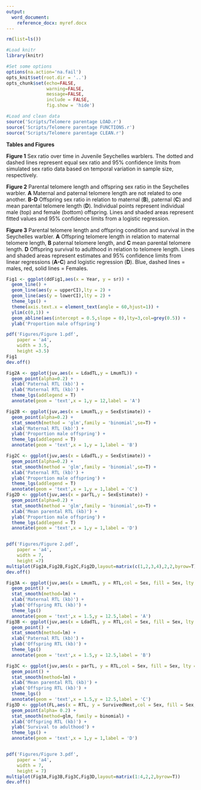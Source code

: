 ```yaml
---
output:
  word_document:
    reference_docx: myref.docx
---
```


```r

rm(list=ls())

#Load knitr
library(knitr)

#Set some options
options(na.action='na.fail')
opts_knit$set(root.dir = '..')
opts_chunk$set(echo=FALSE,
               warning=FALSE,
               message=FALSE,
               include = FALSE,
               fig.show = 'hide')

```

```r

#Load and clean data
source('Scripts/Telomere parentage LOAD.r')
source('Scripts/Telomere parentage FUNCTIONS.r')
source('Scripts/Telomere parentage CLEAN.r')


```


**Tables and Figures**

**Figure 1** Sex ratio over time in Juvenile Seychelles warblers. The dotted and dashed lines represent equal sex ratio and 95% confidence limits from simulated sex ratio data based on temporal variation in sample size, respectively. 

**Figure 2** Parental telomere length and offspring sex ratio in the Seychelles warbler. **A** Maternal and paternal telomere length are not related to one another. **B-D** Offspring sex ratio in relation to maternal (**B**), paternal (**C**) and mean parental telomere length (**D**). Individual points represent individual male (top) and female (bottom) offspring. Lines and shaded areas represent fitted values and 95% confidence limits from a logistic regression.

**Figure 3** Parental telomere length and offspring condition and survival in the Seychelles warbler.  **A** Offspring telomere length in relation to maternal telomere length, **B** paternal telomere length, and **C** mean parental telomere length. **D** Offspring survival to adulthood in relation to telomere length. Lines and shaded areas represent estimates and 95% confidence limits from linear regressions (**A-C**) and logistic regression (**D**). Blue, dashed lines = males, red, solid lines = Females.


```r
Fig1 <- ggplot(ddFig1,aes(x = Year, y = sr)) +
  geom_line() +
  geom_line(aes(y = upperCI),lty = 2) +
  geom_line(aes(y = lowerCI),lty = 2) +
  theme_lgs() +
  theme(axis.text.x = element_text(angle = 60,hjust=1)) +
  ylim(c(0,1)) +
  geom_abline(aes(intercept = 0.5,slope = 0),lty=3,col=grey(0.5)) +
  ylab('Proportion male offspring')

pdf('Figures/Figure 1.pdf',
    paper = 'a4',
    width = 3.5,
    height =3.5)
Fig1
dev.off()


```

```r

Fig2A <- ggplot(juv,aes(x = LdadTL,y = LmumTL)) +
  geom_point(alpha=0.2) +
  xlab('Paternal RTL (kb)') +
  ylab('Maternal RTL (kb)') +
  theme_lgs(addlegend = T)
  annotate(geom = 'text',x = 1,y = 12,label = 'A')

Fig2B <- ggplot(juv,aes(x = LmumTL,y = SexEstimate)) +
  geom_point(alpha=0.2) +
  stat_smooth(method = 'glm',family = 'binomial',se=T) +
  xlab('Maternal RTL (kb)') +
  ylab('Proportion male offspring') +
  theme_lgs(addlegend = T)
  annotate(geom = 'text',x = 1,y = 1,label = 'B')

Fig2C <- ggplot(juv,aes(x = LdadTL,y = SexEstimate)) +
  geom_point(alpha=0.2) +
  stat_smooth(method = 'glm',family = 'binomial',se=T) +
  xlab('Paternal RTL (kb)') +
  ylab('Proportion male offspring') +
  theme_lgs(addlegend = T)
  annotate(geom = 'text',x = 1,y = 1,label = 'C')
Fig2D <- ggplot(juv,aes(x = parTL,y = SexEstimate)) +
  geom_point(alpha=0.2) +
  stat_smooth(method = 'glm',family = 'binomial',se=T) +
  xlab('Mean parental RTL (kb)') +
  ylab('Proportion male offspring') +
  theme_lgs(addlegend = T)
  annotate(geom = 'text',x = 1,y = 1,label = 'D')


pdf('Figures/Figure 2.pdf',
    paper = 'a4',
    width = 7,
    height =7)
multiplot(Fig2A,Fig2B,Fig2C,Fig2D,layout=matrix(c(1,2,3,4),2,2,byrow=T))
dev.off()

```




```r


Fig3A <- ggplot(juv,aes(x = LmumTL, y = RTL,col = Sex, fill = Sex, lty = Sex)) +
  geom_point() +
  stat_smooth(method=lm) +
  xlab('Maternal RTL (kb)') +
  ylab('Offspring RTL (kb)') +
  theme_lgs()
  annotate(geom = 'text',x = 1.5,y = 12.5,label = 'A')
Fig3B <- ggplot(juv,aes(x = LdadTL, y = RTL,col = Sex, fill = Sex, lty = Sex)) +
  geom_point() +
  stat_smooth(method=lm) +
  xlab('Paternal RTL (kb)') +
  ylab('Offspring RTL (kb)') +
  theme_lgs()
  annotate(geom = 'text',x = 1.5,y = 12.5,label = 'B')

Fig3C <- ggplot(juv,aes(x = parTL, y = RTL,col = Sex, fill = Sex, lty = Sex)) +
  geom_point() +
  stat_smooth(method=lm) +
  xlab('Mean parental RTL (kb)') +
  ylab('Offspring RTL (kb)') +
  theme_lgs()
  annotate(geom = 'text',x = 1.5,y = 12.5,label = 'C')
Fig3D <- ggplot(FL,aes(x = RTL, y = SurvivedNext,col = Sex, fill = Sex, lty = Sex)) +
  geom_point(alpha= 0.2) +
  stat_smooth(method=glm, family = binomial) +
  xlab('Offspring RTL (kb)') +
  ylab('Survival to adulthood') +
  theme_lgs() +
  annotate(geom = 'text',x = 1,y = 1,label = 'D')


pdf('Figures/Figure 3.pdf',
    paper = 'a4',
    width = 7,
    height = 7)
multiplot(Fig3A,Fig3B,Fig3C,Fig3D,layout=matrix(1:4,2,2,byrow=T))
dev.off()
```

